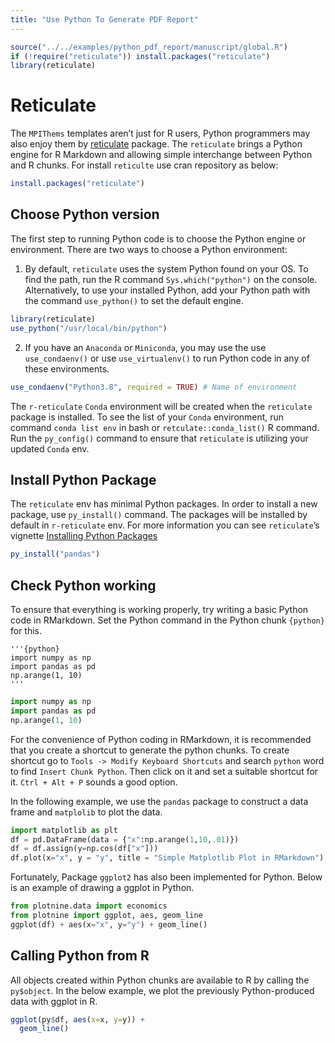 ```yaml
---
title: "Use Python To Generate PDF Report"
---
```




```r
source("../../examples/python_pdf_report/manuscript/global.R")
if (!require("reticulate")) install.packages("reticulate")
library(reticulate)
```

# Reticulate

The `MPIThems` templates aren't just for R users, Python programmers may also enjoy them
by [reticulate](https://rstudio.github.io/reticulate/index.html) package.
The `reticulate` brings a Python engine for R Markdown and allowing  simple interchange between Python and R chunks.
For install `reticulte` use cran repository as below:

```r
install.packages("reticulate")
```

## Choose Python version

The first step to running Python code is to choose the Python engine or environment. There are two ways to choose a Python environment:

1. By default, `reticulate` uses the system Python found on your OS. To find the path, run the R command `Sys.which("python")` on the console.
Alternatively, to use your installed Python, add your Python path with the command `use_python()` to set the default engine.

```r
library(reticulate)
use_python("/usr/local/bin/python")
```

2. If you have an `Anaconda` or `Miniconda`, you may use the use `use_condaenv()` or use `use_virtualenv()` to run Python code in any of these environments.

```r
use_condaenv("Python3.8", required = TRUE) # Name of environment
```

The `r-reticulate` `Conda` environment will be created when the `reticulate` package is installed.
To see the list of your `Conda` environment, run command `conda list env` in bash or `retculate::conda_list()` R command.
Run the `py_config()` command to ensure that `reticulate` is utilizing your updated `Conda` env.

## Install Python Package

The `reticulate` env has minimal Python packages. In order to install a new package, use `py_install()` command. The packages will be installed by default in `r-reticulate` env.
For more information you can see `reticulate`'s vignette [Installing Python Packages](https://rstudio.github.io/reticulate/articles/python_packages.html)

```r
py_install("pandas")
```

## Check Python working

To ensure that everything is working properly, try writing a basic Python code in RMarkdown. 
Set the Python command in the Python chunk `{python}` for this.

```
'''{python}
import numpy as np
import pandas as pd
np.arange(1, 10)
'''
```

```python
import numpy as np
import pandas as pd
np.arange(1, 10)
```

For the convenience of Python coding in RMarkdown, it is recommended that you create a shortcut to generate the python chunks.
To create shortcut go to `Tools -> Modify Keyboard Shortcuts` and search `python` word to find `Insert Chunk Python`. 
Then click on it and set a suitable shortcut for it. `Ctrl + Alt + P` sounds a good option. 

In the following example, we use the `pandas` package to construct a data frame and `matplolib` to plot the data.

```python
import matplotlib as plt
df = pd.DataFrame(data = {"x":np.arange(1,10,.01)})
df = df.assign(y=np.cos(df["x"]))
df.plot(x="x", y = "y", title = "Simple Matplotlib Plot in RMarkdown")
```

Fortunately, Package `ggplot2` has also been implemented for Python. 
Below is an example of drawing a ggplot in Python.

```python
from plotnine.data import economics
from plotnine import ggplot, aes, geom_line
ggplot(df) + aes(x="x", y="y") + geom_line()
```

## Calling Python from R

All objects created within Python chunks are available to R by calling the `py$object`. 
In the below example, we plot the previously Python-produced data with ggplot in R.


```r
ggplot(py$df, aes(x=x, y=y)) + 
  geom_line()
```

